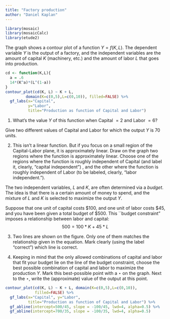 ```yaml
---
title: "Factory production"
author: "Daniel Kaplan"
---
```


```r
library(mosaic)
library(mosaicCalc)
library(etude2)
```

The graph shows a contour plot of a function $Y = f(K,L)$.  The dependent variable $Y$ is the output of a factory, and the independent variables are the amount of capital $K$ (machinery, etc.) and the amount of labor $L$ that goes into production.


```r
cd <- function(K,L){
  a = .6
  14*(K^a)*(L^(1-a))
}
contour_plot(cd(K, L) ~ K + L,
         domain(K=c(0,5),L=c(0,10)), filled=FALSE) %>%
  gf_labs(x="Capital", 
          y="Labor",
          title="Production as function of Capital and Labor")
```
 

1. What's the value $Y$ of this function when Capital $=2$ and Labor $=6$?

\item Give two different values of Capital and Labor for which the output $Y$ is 70 units.

2. This isn't a linear function.  But if you focus on a small region of the Capital-Labor plane, it is approximately linear. Draw on the graph two regions where the function is approximately linear. Choose one of the regions where the function is roughly independent of Capital (and label it, clearly, "capital independent") , and the other where the function is roughly independent of Labor (to be labeled, clearly, "labor independent.").
  
The two independent variables, $L$ and $K$, are often determined via a *budget*.  The idea is that there is a certain amount of money to spend, and the mixture of $L$ and $K$ is selected to maximize the output $Y$.

Suppose that one unit of capital costs $100, and one unit of labor costs $45, and you have been given a total budget of $500.  This ``budget constraint" imposes a relationship between labor and capital: $$500 = 100*K + 45*L$$


3. Two lines are shown on the figure.  Only one of them matches the  relationship given in the equation.  Mark clearly (using the label "correct") which line is correct.

#. Keeping in mind that the only allowed combinations of capital and labor that fit your budget lie on the line of the budget constraint, choose the best possible combination of capital and labor to maximize the production $Y$.  Mark this best-possible point with a $\star$ on the graph.  Next to the $\star$, write the (approximate) value of the output at this point.


```r
contour_plot(cd(K, L) ~ K + L, domain(K=c(0,5),L=c(0,10)),
             filled=FALSE) %>%
  gf_labs(x="Capital", y="Labor",
          title="Production as function of Capital and Labor") %>%
  gf_abline(intercept=500/45, slope = -100/45, lwd=4, alpha=0.5) %>%
  gf_abline(intercept=700/35, slope = -100/35, lwd=4, alpha=0.5) 
```

